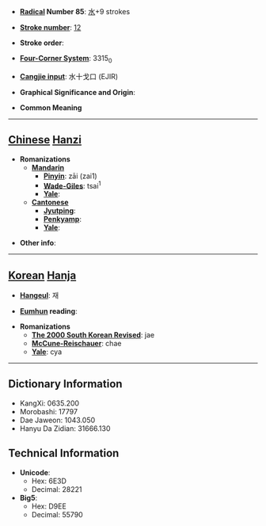 * '''[[Wiktionary:Chinese radical index| Radical]] Number 85''': [[Wiktionary:Chinese radical index 水|水]]+9 strokes

* '''[[Wiktionary:Chinese total strokes index|Stroke number]]''': [[Wiktionary:Chinese total strokes index 12|12]]

* '''Stroke order''': 

* '''[[Wiktionary:Chinese four corner index|Four-Corner System]]''': 3315<sub>0</sub>

* '''[[Wiktionary:Chinese Cangjie index|Cangjie input]]''': 水十戈口 (EJIR)

* '''Graphical Significance and Origin''': 

* '''Common Meaning'''

----

== [[Chinese]] [[Hanzi]] ==

* '''Romanizations'''
** '''[[Mandarin]]'''
*** '''[[Pinyin]]''': zāi (zai1)
*** '''[[Wade-Giles]]''': tsai<sup>1</sup>
*** '''[[Yale]]''': 
** '''[[Cantonese]]'''
*** '''[[Jyutping]]''':
*** '''[[Penkyamp]]''': 
*** '''[[Yale]]''': 

* '''Other info''': 

----

== [[Korean]] [[Hanja]] ==

* '''[[Hangeul]]''': 재

* '''[[Eumhun]] reading''': 

* '''Romanizations'''
** '''[[The 2000 South Korean Revised Romanization|The 2000 South Korean Revised]]''': jae
** '''[[McCune-Reischauer]]''': chae
** '''[[Yale]]''': cya

----

== Dictionary Information ==

* KangXi: 0635.200
* Morobashi: 17797
* Dae Jaweon: 1043.050
* Hanyu Da Zidian: 31666.130

== Technical Information ==

* '''Unicode''':
** Hex: 6E3D
** Decimal: 28221
* '''Big5''':
** Hex: D9EE
** Decimal: 55790